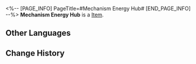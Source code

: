 <%-- [PAGE_INFO]
PageTitle=#Mechanism Energy Hub#
[END_PAGE_INFO] --%>
{{Item Infobox
|id          = 250008
|image       = Item Mechanism Energy Hub.png
|type        = 
|invCategory = 
|rarity      = 1
|effect      = 
|description = 
}}
'''Mechanism Energy Hub''' is a [[Item]].

==Other Languages==
{{Other Languages
|en   = Mechanism Energy Hub
|zhs  = 机关能源中枢
|zht  = 機關能源中樞
|ja   = 機関エネルギー中枢
|ko   = 장치 에너지 중추
|es   = Centro de energía del mecanismo
|fr   = Centrale énergétique
|ru   = Центр энергоснабжения механизмов
|th   = ศูนย์พลังงานจักรกล
|vi   = Bộ Năng Lượng
|de   = Mechanismus-Energiezentrum
|id   = Pusat Energi Mekanisme
|pt   = Centro de Energia do Mecanismo
}}

==Change History==
{{Change History|1.1}}